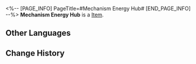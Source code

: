 <%-- [PAGE_INFO]
PageTitle=#Mechanism Energy Hub#
[END_PAGE_INFO] --%>
{{Item Infobox
|id          = 250008
|image       = Item Mechanism Energy Hub.png
|type        = 
|invCategory = 
|rarity      = 1
|effect      = 
|description = 
}}
'''Mechanism Energy Hub''' is a [[Item]].

==Other Languages==
{{Other Languages
|en   = Mechanism Energy Hub
|zhs  = 机关能源中枢
|zht  = 機關能源中樞
|ja   = 機関エネルギー中枢
|ko   = 장치 에너지 중추
|es   = Centro de energía del mecanismo
|fr   = Centrale énergétique
|ru   = Центр энергоснабжения механизмов
|th   = ศูนย์พลังงานจักรกล
|vi   = Bộ Năng Lượng
|de   = Mechanismus-Energiezentrum
|id   = Pusat Energi Mekanisme
|pt   = Centro de Energia do Mecanismo
}}

==Change History==
{{Change History|1.1}}